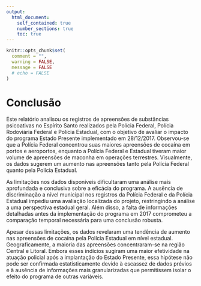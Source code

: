 ```yaml
---
output:
  html_document:
    self_contained: true
    number_sections: true
    toc: true
---
```


```r
knitr::opts_chunk$set(
  comment = "",
  warning = FALSE,
  message = FALSE
  # echo = FALSE
)
```

# Conclusão

Este relatório analisou os registros de apreensões de substâncias psicoativas no Espírito Santo realizados pela Polícia Federal, Polícia Rodoviária Federal e Polícia Estadual, com o objetivo de avaliar o impacto do programa Estado Presente implementado em 28/12/2017. Observou-se que a Polícia Federal concentrou suas maiores apreensões de cocaína em portos e aeroportos, enquanto a Polícia Federal e Estadual tiveram maior volume de apreensões de maconha em operações terrestres. Visualmente, os dados sugerem um aumento nas apreensões tanto pela Polícia Federal quanto pela Polícia Estadual.

As limitações nos dados disponíveis dificultaram uma análise mais aprofundada e conclusiva sobre a eficácia do programa. A ausência de discriminação a nível municipal nos registros da Polícia Federal e da Polícia Estadual impediu uma avaliação localizada do projeto, restringindo a análise a uma perspectiva estadual geral. Além disso, a falta de informações detalhadas antes da implementação do programa em 2017 comprometeu a comparação temporal necessária para uma conclusão robusta.

Apesar dessas limitações, os dados revelaram uma tendência de aumento nas apreensões de cocaína pela Polícia Estadual em nível estadual. Geograficamente, a maioria das apreensões concentraram-se na região Central e Litoral. Embora esses indícios sugiram uma maior efetividade na atuação policial após a implantação do Estado Presente, essa hipótese não pode ser confirmada estatisticamente devido à escassez de dados prévios e à ausência de informações mais granularizadas que permitissem isolar o efeito do programa de outras variáveis.
